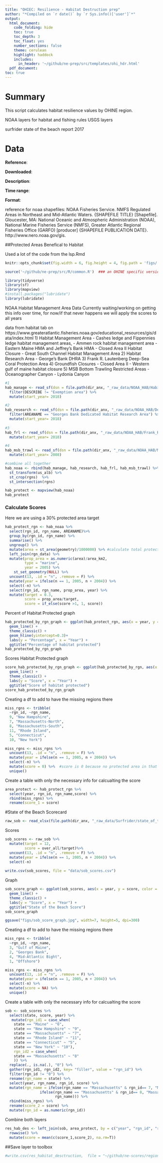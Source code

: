 ```yaml
---
title: "OHIEC: Resilience - Habitat Destruction prep"
author: "*Compiled on `r date()` by `r Sys.info()['user']`*"
output: 
  html_document:
    code_folding: hide
    toc: true
    toc_depth: 3
    toc_float: yes
    number_sections: false
    theme: cerulean
    highlight: haddock
    includes: 
      in_header: '~/github/ne-prep/src/templates/ohi_hdr.html'
  pdf_document:
toc: true
---
```


# Summary

This script calculates habitat resilience values by OHINE region. 

NOAA layers for habitat and fishing rules
USGS layers

surfrider state of the beach report 2017

# Data

**Reference**: 

**Downloaded**: 

**Description**:  

**Time range**: 

**Format**: 


reference for noaa shapefiles:
NOAA Fisheries Service. NMFS Regulated Areas in Northeast and Mid-Atlantic Waters.  {SHAPEFILE TITLE} [Shapefile]. Gloucester, MA: National Oceanic and Atmospheric Administration (NOAA), National Marine Fisheries Service (NMFS), Greater Atlantic Regional Fisheries Office (GARFO) [producer] {SHAPEFILE PUBLICATION DATE}. http://www.nero.noaa.gov/gis.

##Protected Areas Benefical to Habitat

Used a lot of the code from the lsp.Rmd
``` r

knitr::opts_chunk$set(fig.width = 6, fig.height = 4, fig.path = 'figs/', message = FALSE, warning = FALSE)

source('~/github/ne-prep/src/R/common.R')  ### an OHINE specific version of common.R

library(tidyverse)
library(sf)
library(mapview)
#install.packages("lubridate")
library(lubridate)

```

NOAA Habitat Management Area Data
Currently waiting/working on getting this info over time, for now/if that never happens we will apply the scores to all years

data from habitat tab on https://www.greateratlantic.fisheries.noaa.gov/educational_resources/gis/data/index.html 
1) Habitat Management Area
  - Cashes ledge and Fippennies ledge habitat management areas,
  - Ammen rock habitat management area
  - Eastern Maine HMA and Jeffrey’s Bank HMA
  - Closed Area II Habitat Closure
  - Great South Channel Habitat Management Area
2) Habitat Research Area
  - George’s Bank DHRA
3) Frank R. Lautenberg Deep-Sea Coral Protection Area
4) Groundfish Closures
  - Closed Area II 
  - Western gulf of maine habitat closure
5) MSB Bottom Trawling Restricted Areas
  - Oceanographer Canyon
  - Lydonia Canyon

```r
#1
hab_manage <- read_sf(dsn = file.path(dir_anx, "_raw_data/NOAA_HAB/Habitat_Management_Areas/Habitat_Management_Areas.shp")) %>% 
  filter(DESCRIBE != "Exemption area") %>% 
  mutate(start_year= 2018)

#2
hab_research <- read_sf(dsn = file.path(dir_anx, "_raw_data/NOAA_HAB/Dedicated_Habitat_Research_Area/Dedicated_Habitat_Research_Area.shp")) %>% 
  filter(AREANAME == "Georges Bank Dedicated Habitat Research Area") %>% # Stellwagen allows surf clam. quahog dredge gear
  mutate(start_year= 2018)
  
#3
hab_frl <- read_sf(dsn = file.path(dir_anx, "_raw_data/NOAA_HAB/Frank_R_Lautenberg_Deep_Sea_Coral_Protection_Areas/Frank_R_Lautenberg_Deep_Sea_Coral_Protection_Areas.shp"))%>% 
  mutate(start_year= 2018)

#4
hab_msb_trawl <- read_sf(dsn = file.path(dir_anx, "_raw_data/NOAA_HAB/MSB_Bottom_Trawling_Restricted_Areas/MSB_Bottom_Trawling_Restricted_Areas.shp"))%>% 
  mutate(start_year= 2008)

#combine all together
hab_noaa <- rbind(hab_manage, hab_research, hab_frl, hab_msb_trawl) %>%
  st_transform(us_alb) %>%
  st_crop(rgns)  %>%
  st_intersection(rgns)

hab_protect <- mapview(hab_noaa) 
hab_protect
```


### Calculate Scores
Here we are using a 30% protected area target 

```r
hab_protect_rgn <- hab_noaa %>%
  select(rgn_id, rgn_name, AREANAME)%>%
  group_by(rgn_id, rgn_name) %>%
  summarise() %>%
  ungroup() %>%
  mutate(area = st_area(geometry)/1000000) %>% #calculate total protected area
  left_join(rgn_data) %>%
  mutate(prop_area = as.numeric(area)/area_km2, 
         type = "marine",
         year = 2005) %>%
    st_set_geometry(NULL) %>% 
  uncount(13, .id = "n", .remove = F) %>%
  mutate(year = ifelse(n == 1, 2005, n + 2004)) %>%
  select(-n) %>% 
  select(rgn_id, rgn_name, prop_area, year) %>% 
  mutate(target = 0.3,
         score = prop_area/target,
         score = if_else(score >1, 1, score)) 
```

Percent of Habitat Protected graph
```r
hab_protected_by_rgn_graph <- ggplot(hab_protect_rgn, aes(x = year, y = prop_area, color = rgn_name)) +
  geom_line() +
  theme_classic() +
  geom_hline(yintercept=0.3)+
  labs(y = "Percentage", x = "Year") +
  ggtitle("Percentage of habitat protected")
hab_protected_by_rgn_graph
```

Scores Habitat Protected graph
```r
score_hab_protected_by_rgn_graph <- ggplot(hab_protected_by_rgn, aes(x = year, y = score, color = rgn_name)) +
  geom_line() +
  theme_classic() +
  labs(y = "Score", x = "Year") +
  ggtitle("Score of habitat protected")
score_hab_protected_by_rgn_graph
```


Creating a df to add to have the missing regions there 
```r
miss_rgns <- tribble(
  ~rgn_id, ~rgn_name,
  9, "New Hampshire",
  7, "Massachusetts-North",
  8, "Massachusetts-South",
  11, "Rhode Island",
  5, "Connecticut",
  10, "New York") 

miss_rgns <- miss_rgns %>% 
  uncount(13, .id = "n", .remove = F) %>%
  mutate(year = ifelse(n == 1, 2005, n + 2004)) %>%
  select(-n) %>% 
  mutate(score = 0) %>%  #score is 0 because no protected area in that region
  unique()
```


Create a table with only the necessary info for calcualting the score
```r
area_protect <- hab_protect_rgn %>% 
  select(year, rgn_id, rgn_name,score) %>% 
  rbind(miss_rgns) %>% 
  rename(score_1 = score)
```


#State of the Beach Scorecard
```r
raw_sob <- read_xlsx(file.path(dir_anx, "_raw_data/Surfrider/state_of_the_beach_2017.xlsx"))
```

Scores
```r
sob_scores <- raw_sob %>% 
  mutate(target = 12,
         score = over_all/target)%>% 
  uncount(13, .id = "n", .remove = F) %>%
  mutate(year = ifelse(n == 1, 2005, n + 2004)) %>%
  select(-n)
  
write.csv(sob_scores, file = "data/sob_scores.csv")
```

Graph
```r
sob_score_graph <- ggplot(sob_scores, aes(x = year, y = score, color = state)) +
  geom_line() +
  theme_classic() +
  labs(y = "Score", x = "Year") +
  ggtitle("State of the Beach Score")
sob_score_graph 

ggsave("figs/sob_score_graph.jpg", width=7, height=5, dpi=300)
```


Creating a df to add to have the missing regions there 
```r
miss_rgns <- tribble(
  ~rgn_id, ~rgn_name,
  3, "Gulf of Maine",
  2, "Georges Bank",
  4, "Mid-Atlantic Bight",
  1, "Offshore") 

miss_rgns <- miss_rgns %>% 
  uncount(13, .id = "n", .remove = F) %>%
  mutate(year = ifelse(n == 1, 2005, n + 2004)) %>%
  select(-n) %>% 
  mutate(score = NA) %>% 
  unique()
```


Create a table with only the necessary info for calcualting the score
```r
sob <- sob_scores %>% 
  select(state, score, year) %>% 
   mutate(rgn_id1 = case_when(
    state == "Maine" ~ "6", 
    state == "New Hampshire" ~ "9", 
    state == "Massachusetts" ~ "7",
    state == "Rhode Island" ~ "11",
    state == "Connecticut" ~ "5",
    state == "New York" ~ "10"),
    rgn_id2 = case_when(
    state == "Massachusetts" ~ "8"
    )) %>% 
  replace(., is.na(.), "0") %>% 
  gather(rgn_id1, rgn_id2, key= "filler", value = "rgn_id") %>% 
  filter(rgn_id != "0") %>% 
  rename(rgn_name = state) %>% 
  select(year, rgn_name, rgn_id, score) %>% 
  mutate(rgn_name = ifelse(rgn_name == "Massachusetts" & rgn_id== 7, "Massachusetts-North",
                ifelse(rgn_name == "Massachusetts" & rgn_id== 8, "Massachusetts-South", 
                       rgn_name))) %>% 
  rbind(miss_rgns) %>% 
  rename(score_2 = score) %>% 
  mutate(rgn_id = as.numeric(rgn_id)) 
```

Combine both layers
```r
res_hab_des <- left_join(sob, area_protect, by = c("year", "rgn_id", "rgn_name")) %>% 
  rowwise() %>% 
  mutate(score = mean(c(score_1,score_2), na.rm=T))
```




##Save layer to toolbox

```r
#write.csv(res_habitat_desctruction,  file = "~/github/ne-scores/region/layers/lsp_protected_land.csv")
```



























